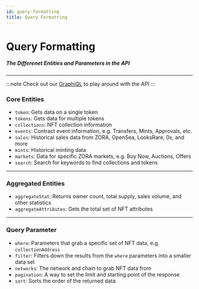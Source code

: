 ```yaml
---
id: query-formatting
title: Query Formatting
---
```


# Query Formatting

##### The Differenet Entities and Parameters in the API

---


:::note 
Check out our [GraphiQL](https://api.zora.co/graphql) to play around with the API
:::

### Core Entities

- `token`: Gets data on a single token
- `tokens`: Gets data for multiple tokens
- `collections`: NFT collection information
- `events`: Contract event information, e.g. Transfers, Mints, Approvals, etc.
- `sales`: Historical sales data from ZORA, OpenSea, LooksRare, 0x, and more
- `mints`: Historical minting data
- `markets`: Data for specific ZORA markets, e.g. Buy Now, Auctions, Offers
- `search`: Search for keywords to find collections and tokens

---

### Aggregated Entities

- `aggregateStat`: Returns owner count, total supply, sales volume, and other statistics
- `aggregateAttributes`: Gets the total set of NFT attributes

---

### Query Parameter

- `where`: Parameters that grab a specific set of NFT data, e.g. `collectionAddress`
- `filter`: Filters down the results from the `where` parameters into a smaller data set
- `networks`: The network and chain to grab NFT data from
- `pagination`: A way to set the limit and starting point of the response
- `sort`: Sorts the order of the returned data